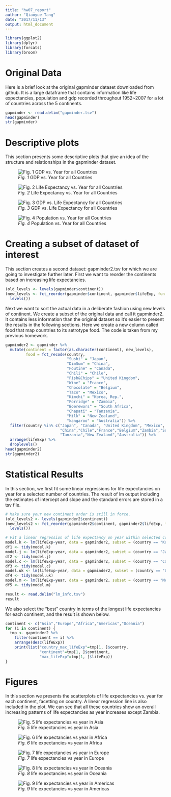 ```yaml
---
title: "hw07_report"
author: "Qiaoyue Tang"
date: "2017/11/13"
output: html_document
---
```


```r
library(ggplot2)
library(dplyr)
library(forcats)
library(broom)
```


# Original Data

Here is a brief look at the original gapminder dataset downloaded from github. It is a large dataframe that contains information like life expectancies, population and gdp recorded throughout 1952~2007 for a lot of countries across the 5 continents.

```r
gapminder <- read.delim("gapminder.tsv")
head(gapminder)
str(gapminder)
```


# Descriptive plots

This section presents some descriptive plots that give an idea of the structure and relationships in the gapminder dataset.

![*Fig. 1* GDP vs. Year for all Countries](gdp_vs_year.png)


![*Fig. 2* Life Expectancy vs. Year for all Countries](lifeexp_vs_year.png)


![*Fig. 3* GDP vs. Life Expectancy for all Countries](gdp_vs_lifeexp.png)


![*Fig. 4* Population vs. Year for all Countries](pop_vs_year.png)


# Creating a subset of dataset of interest

This section creates a second dataset: gapminder2.tsv for which we are going to investigate further later.
First we want to reorder the continents based on increasing life expectancies.

```r
(old_levels <- levels(gapminder$continent))
(new_levels <- fct_reorder(gapminder$continent, gapminder$lifeExp, fun = max, desc = F) %>% 
  levels())
```

Next we want to sort the actual data in a deliberate fashion using new levels of continent. We create a subset of the original data and call it gapminder2. It contains less information than the original dataset so it's easier to present the results in the following sections. Here we create a new column called food that map countries to its setrotype food. The code is taken from my previous homework.

```r
gapminder2 <- gapminder %>%
  mutate(continent = factor(as.character(continent), new_levels),
         food = fct_recode(country, 
                           "Sushi" = "Japan",
                           "DimSum" = "China",
                           "Poutine" = "Canada",
                           "Chili" = "Chile",
                           "Fish&Chips" = "United Kingdom",
                           "Wine" = "France",
                           "Chocolate" = "Belgium",
                           "Taco" = "Mexico",
                           "Kimchi" = "Korea, Rep.",
                           "Porridge" = "Zambia",
                           "Boerewors" = "South Africa",
                           "Chapati" = "Tanzania",
                           "Milk" = "New Zealand",
                           "kangaroo" = "Australia")) %>%
  filter(country %in% c("Japan", "Canada", "United Kingdom", "Mexico", "Korea, Rep.",
                        "China","Chile","France","Belgium","Zambia","South Africa",
                        "Tanzania","New Zealand","Australia")) %>%
  arrange(lifeExp) %>%
  droplevels()
head(gapminder2)
str(gapminder2)
```


# Statistical Results

In this section, we first fit some linear regressions for life expectancies on year for a selected number of countries. The result of lm output including the estimates of intercept and slope and the standard errors are stored in a tsv file. 

```r
# Make sure your new continent order is still in force.
(old_levels2 <- levels(gapminder2$continent))
(new_levels2 <- fct_reorder(gapminder2$continent, gapminder2$lifeExp, fun = max, desc = F) %>% 
  levels())

# Fit a linear regression of life expectancy on year within selected countries. 
model.k <- lm(lifeExp~year, data = gapminder2, subset = (country == "Korea, Rep."))
df1 <- tidy(model.k)
model.j <- lm(lifeExp~year, data = gapminder2, subset = (country == "Japan"))
df2 <- tidy(model.j)
model.c <- lm(lifeExp~year, data = gapminder2, subset = (country == "Canada"))
df3 <- tidy(model.c)
model.uk <- lm(lifeExp~year, data = gapminder2, subset = (country == "United Kingdom"))
df4 <- tidy(model.uk)
model.m <- lm(lifeExp~year, data = gapminder2, subset = (country == "Mexico"))
df5 <- tidy(model.m)

result <- read.delim("lm_info.tsv")
result
```

We also select the "best" country in terms of the longest life expectancies for each continent, and the result is shown below.

```r
continent <- c("Asia","Europe","Africa","Americas","Oceania")
for (i in continent) {
  tmp <- gapminder2 %>%
    filter(continent == i) %>%
    arrange(desc(lifeExp))
    print(list("country_max_lifeExp"=tmp[1, ]$country, 
               "continent"=tmp[1, ]$continent, 
               "max_lifeExp"=tmp[1, ]$lifeExp))
}
```


# Figures

In this section we presents the scatterplots of life expectancies vs. year for each continent, facetting on country. A linear regression line is also included in the plot. We can see that all these countries show an overall increasing patterns of life expectancies as year increases except Zambia.

![*Fig. 5* life expectancies vs year in Asia](lifeExp_vs_year_in_Asia.png)

![*Fig. 6* life expectancies vs year in Africa](lifeExp_vs_year_in_Africa.png)



![*Fig. 7* life expectancies vs year in Europe](lifeExp_vs_year_in_Europe.png)


![*Fig. 8* life expectancies vs year in Oceania](lifeExp_vs_year_in_Oceania.png)



![*Fig. 9* life expectancies vs year in Americas](lifeExp_vs_year_in_Americas.png)